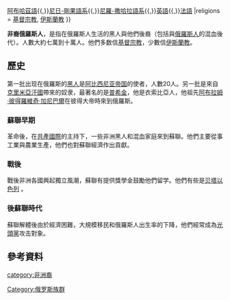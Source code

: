 {{Infobox ethnic group
|group = 非裔俄羅斯人<br>{{lang|ru|Афро-Россияне}}<br>{{lang|en|Afro-Russian}}
|image =[[File:Peter_the_Great,_Tsar_of_Russia.jpg|300px]]
|caption =[[彼得大帝|彼得大帝]]與他的黑奴。德國[[水彩畫|水彩畫]]，約1707。
|population = 100,000-150,000 (2019)<ref>O'Flynn, Kevin (26 August 2009). [http://www.washingtonpost.com/wp-adv/advertisers/russia/articles/society/20090826/russias_black_community.html "Russia’s Black Community"]. ''[[The_Washington_Post|The Washington Post]]''. Retrieved 25 February 2010.</ref>
|popplace = [[莫斯科|莫斯科]], [[聖彼得堡|聖彼得堡]], [[頓河畔羅斯托夫|頓河畔羅斯托夫]], [[奧廖爾|奧廖爾]], [[利佩茨克|利佩茨克]], [[阿斯特拉罕|阿斯特拉罕]]
|languages = [[俄語|俄語]]{{,}}[[阿布哈茲語|阿布哈茲語]]{{,}}[[尼日-剛果語系|尼日-剛果語系]]{{,}}[[尼羅-撒哈拉語系|尼羅-撒哈拉語系]]{{,}}[[英語|英語]]{{,}}[[法語|法語]]
|religions = [[基督宗教|基督宗教]], [[伊斯蘭教|伊斯蘭教]] 
}}

'''非裔俄羅斯人'''，是指在俄羅斯人生活的黑人與他們後裔（包括與[[俄羅斯人|俄羅斯人]]的混血後代）。人數大約七萬到十萬人。他們多数信[[基督宗教|基督宗教]]，少數信[[伊斯蘭教|伊斯蘭教]]。

==歷史==
第一批出现在俄羅斯的[[黑人|黑人]]是[[阿比西尼亚帝国|阿比西尼亚帝国]]的使者，人數20人。另一批是來自[[克里米亞汗國|克里米亞汗國]]帶來的奴隶，最著名的是[[普希金|普希金]]，他是衣索比亞人，他祖先[[阿布拉姆·彼得羅維奇·加尼巴爾|阿布拉姆·彼得羅維奇·加尼巴爾]]在彼得大帝時來到俄羅斯。

===蘇聯早期===
革命後，在[[共產國際|共產國際]]的主持下，一些非洲黑人和混血家庭來到蘇聯。他們主要從事工業與農業生產，他們也對蘇聯經濟作出貢獻。

===戰後===
戰後非洲各國興起獨立風潮，蘇聯有提供獎學金鼓勵他們留学。他們有些是[[贝塔以色列|贝塔以色列]] 。

===後蘇聯時代===
蘇聯解體後由於經濟困難，大規模移民和俄羅斯人出生率的下降，他們經常成為[[光頭黨|光頭黨]]攻击對象。

==參考資料==

{{俄羅斯民族}}

[[category:非洲裔|category:非洲裔]]
[[Category:俄罗斯族群|Category:俄罗斯族群]]